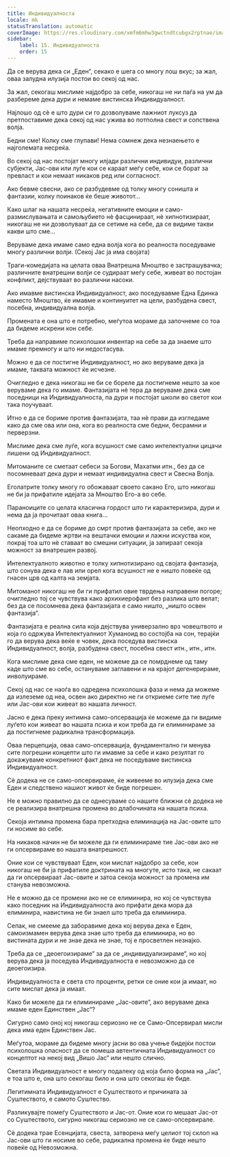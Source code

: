 ```yaml
---
title: Индивидуалноста
locale: mk
statusTranslation: automatic
coverImage: https://res.cloudinary.com/xmfm6mhw3gwctndtcubgx2rptnae/image/upload/v1740468922/small_cover_tratado_de_psicologia_revolucionaria_a4c0dca4e0.webp
sidebar:
    label: 15. Индивидуалноста
    order: 15
---
```

Да се верува дека си „Еден“, секако е шега со многу лош вкус; за жал, оваа залудна илузија постои во секој од нас.

За жал, секогаш мислиме најдобро за себе, никогаш не ни паѓа на ум да разбереме дека дури и немаме вистинска Индивидуалност.

Најлошо од сѐ е што дури си го дозволуваме лажниот луксуз да претпоставиме дека секој од нас ужива во потполна свест и сопствена волја.

Бедни сме! Колку сме глупави! Нема сомнеж дека незнаењето е најголемата несреќа.

Во секој од нас постојат многу илјади различни индивидуи, различни субјекти, Јас-ови или луѓе кои се караат меѓу себе, кои се борат за превласт и кои немаат никаков ред или согласност.

Ако бевме свесни, ако се разбудевме од толку многу соништа и фантазии, колку поинаков ќе беше животот...

Како шлаг на нашата несреќа, негативните емоции и само-размислувањата и самољубието нѐ фасцинираат, нѐ хипнотизираат, никогаш не ни дозволуваат да се сетиме на себе, да се видиме такви какви што сме...

Веруваме дека имаме само една волја кога во реалноста поседуваме многу различни волји. (Секој Јас ја има својата)

Траги-комедијата на целата оваа Внатрешна Мноштво е застрашувачка; различните внатрешни волји се судираат меѓу себе, живеат во постојан конфликт, дејствуваат во различни насоки.

Ако имавме вистинска Индивидуалност, ако поседувавме Една Единка наместо Мноштво, ќе имавме и континуитет на цели, разбудена свест, посебна, индивидуална волја.

Промената е она што е потребно, меѓутоа мораме да започнеме со тоа да бидеме искрени кон себе.

Треба да направиме психолошки инвентар на себе за да знаеме што имаме премногу и што ни недостасува.

Можно е да се постигне Индивидуалност, но ако веруваме дека ја имаме, таквата можност ќе исчезне.

Очигледно е дека никогаш не би се бореле да постигнеме нешто за кое веруваме дека го имаме. Фантазијата нѐ тера да веруваме дека сме поседници на Индивидуалноста, па дури и постојат школи во светот кои така поучуваат.

Итно е да се бориме против фантазијата, таа нѐ прави да изгледаме како да сме ова или она, кога во реалноста сме бедни, бесрамни и перверзни.

Мислиме дека сме луѓе, кога всушност сме само интелектуални цицачи лишени од Индивидуалност.

Митоманите се сметаат себеси за Богови, Махатми итн., без да се посомневаат дека дури и немаат индивидуална свест и Свесна Волја.

Еголатрите толку многу го обожаваат своето сакано Его, што никогаш не би ја прифатиле идејата за Мноштво Его-а во себе.

Параноиците со целата класична гордост што ги карактеризира, дури и нема да ја прочитаат оваа книга...

Неопходно е да се бориме до смрт против фантазијата за себе, ако не сакаме да бидеме жртви на вештачки емоции и лажни искуства кои, покрај тоа што нѐ ставаат во смешни ситуации, ја запираат секоја можност за внатрешен развој.

Интелектуалното животно е толку хипнотизирано од својата фантазија, што сонува дека е лав или орел кога всушност не е ништо повеќе од гнасен црв од калта на земјата.

Митоманот никогаш не би ги прифатил овие тврдења направени погоре; очигледно тој се чувствува како архихиерофант без разлика што велат; без да се посомнева дека фантазијата е само ништо, „ништо освен фантазија“.

Фантазијата е реална сила која дејствува универзално врз човештвото и која го одржува Интелектуалниот Хуманоид во состојба на сон, терајќи го да верува дека веќе е човек, дека поседува вистинска Индивидуалност, волја, разбудена свест, посебна свест итн., итн., итн.

Кога мислиме дека сме еден, не можеме да се помрднеме од таму каде што сме во себе, остануваме заглавени и на крајот дегенерираме, инволуираме.

Секој од нас се наоѓа во одредена психолошка фаза и нема да можеме да излеземе од неа, освен ако директно не ги откриеме сите тие луѓе или Јас-ови кои живеат во нашата личност.

Јасно е дека преку интимна само-опсервација ќе можеме да ги видиме луѓето кои живеат во нашата психа и кои треба да ги елиминираме за да постигнеме радикална трансформација.

Оваа перцепција, оваа само-опсервација, фундаментално ги менува сите погрешни концепти што ги имавме за себе и како резултат го докажуваме конкретниот факт дека не поседуваме вистинска Индивидуалност.

Сѐ додека не се само-опсервираме, ќе живееме во илузија дека сме Еден и следствено нашиот живот ќе биде погрешен.

Не е можно правилно да се однесуваме со нашите ближни сѐ додека не се реализира внатрешна промена во длабочината на нашата психа.

Секоја интимна промена бара претходна елиминација на Јас-овите што ги носиме во себе.

На никаков начин не би можеле да ги елиминираме тие Јас-ови ако не ги опсервираме во нашата внатрешност.

Оние кои се чувствуваат Еден, кои мислат најдобро за себе, кои никогаш не би ја прифатиле доктрината на многуте, исто така, не сакаат да ги опсервираат Јас-овите и затоа секоја можност за промена им станува невозможна.

Не е можно да се промени ако не се елиминира, но кој се чувствува како поседник на Индивидуалноста ако прифати дека мора да елиминира, навистина не би знаел што треба да елиминира.

Сепак, не смееме да заборавиме дека кој верува дека е Еден, самоизмамен верува дека знае што треба да елиминира, но во вистината дури и не знае дека не знае, тој е просветлен незнајко.

Треба да се „деоегоизираме“ за да се „индивидуализираме“, но кој верува дека ја поседува Индивидуалноста е невозможно да се деоегоизира.

Индивидуалноста е света сто проценти, ретки се оние кои ја имаат, но сите мислат дека ја имаат.

Како би можеле да ги елиминираме „Јас-овите“, ако веруваме дека имаме еден Единствен „Јас“?

Сигурно само оној кој никогаш сериозно не се Само-Опсервирал мисли дека има еден Единствен Јас.

Меѓутоа, мораме да бидеме многу јасни во ова учење бидејќи постои психолошка опасност да се помеша автентичната Индивидуалност со концептот на некој вид „Вишо Јас“ или нешто слично.

Светата Индивидуалност е многу подалеку од која било форма на „Јас“, е тоа што е, она што секогаш било и она што секогаш ќе биде.

Легитимната Индивидуалност е Суштеството и причината за Суштеството, е самото Суштество.

Разликувајте помеѓу Суштеството и Јас-от. Оние кои го мешаат Јас-от со Суштеството, сигурно никогаш сериозно не се само-опсервирале.

Сѐ додека трае Есенцијата, свеста, затворена меѓу целиот тој склоп на Јас-ови што ги носиме во себе, радикална промена ќе биде нешто повеќе од Невозможна.

